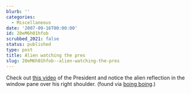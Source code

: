 ```yaml
---
blurb: ''
categories:
  - Miscellaneous
date: '2007-09-16T00:00:00'
id: 20eM6h01hfob
scrubbed_2021: false
status: published
type: post
title: Alien watching the pres
slug: 20eM6h01hfob--alien-watching-the-pres
---
```


Check out
[this video](http://www.cnn.com/video/#/video/politics/2007/08/31/bush.sots.mortgages.cnn)
of the President and notice the alien reflection in the window pane
over his right shoulder. (found via
[boing boing](http://boingboing.net/).)

